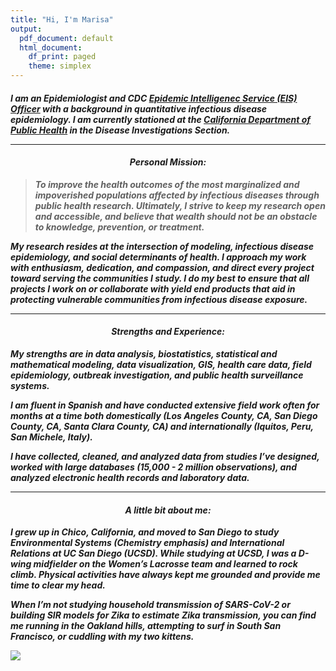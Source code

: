 ```yaml
---
title: "Hi, I'm Marisa"
output:
  pdf_document: default
  html_document:
    df_print: paged
    theme: simplex
---
```

<h5>I am an Epidemiologist and CDC [Epidemic Intelligenec Service (EIS) Officer](https://www.cdc.gov/eis/index.html) with a background in quantitative infectious disease epidemiology. I am currently stationed at the [California Department of Public Health](https://www.cdph.ca.gov/) in the Disease Investigations Section.  

***

<center> <h4>
__Personal Mission:__ 
</h4></center>  

>To improve the health outcomes of the most marginalized and impoverished populations affected by infectious diseases through public health research. Ultimately, I strive to keep my research open and accessible, and believe that wealth should not be an obstacle to knowledge, prevention, or treatment.   


My research resides at the intersection of modeling, infectious disease epidemiology, and
social determinants of health. I approach my work with enthusiasm, dedication, and compassion, and direct every project toward serving the communities I study. I do my best to ensure that all projects I work on or collaborate with yield end products that aid in protecting vulnerable communities from infectious disease exposure. 

*** 

<center> <h4>
__Strengths and Experience:__ 
</h4></center>  
My strengths are in data analysis, biostatistics, statistical and mathematical modeling, data visualization, GIS, health care data, field epidemiology, outbreak investigation, and public health surveillance systems. 

I am fluent in Spanish and have conducted extensive field work often for months at a time both domestically (Los Angeles County, CA, San Diego County, CA, Santa Clara County, CA) and internationally (Iquitos, Peru, San Michele, Italy). 

I have collected, cleaned, and analyzed data from studies I've designed, worked with large databases (15,000 - 2 million observations), and analyzed electronic health records and laboratory data.  


***  

<center> <h4>
__A little bit about me:__  
</h4></center>   

I grew up in Chico, California, and moved to San Diego to study Environmental Systems (Chemistry emphasis) and International Relations at UC San Diego (UCSD). While studying at UCSD, I was a D-wing midfielder on the Women's Lacrosse team and learned to rock climb. Physical activities have always kept me grounded and provide me time to clear my head. 

When I'm not studying household transmission of SARS-CoV-2 or building SIR models for Zika to estimate Zika transmission, you can find me running in the Oakland hills, attempting to surf in South San Francisco, or cuddling with my two kittens.   

</center>
<img src="photos/iquitos_parrot.JPG">